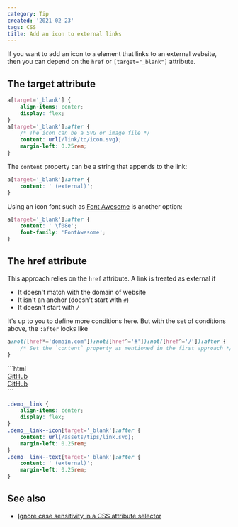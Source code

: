 ```yaml
---
category: Tip
created: '2021-02-23'
tags: CSS
title: Add an icon to external links
---
```


If you want to add an icon to `a` element that links to an external website, then you can depend on the `href` or `[target="_blank"]` attribute.

## The target attribute

```css
a[target='_blank'] {
    align-items: center;
    display: flex;
}
a[target='_blank']:after {
    /* The icon can be a SVG or image file */
    content: url(/link/to/icon.svg);
    margin-left: 0.25rem;
}
```

The `content` property can be a string that appends to the link:

```css
a[target='_blank']:after {
    content: ' (external)';
}
```

Using an icon font such as [Font Awesome](https://fontawesome.com) is another option:

```css
a[target='_blank']:after {
    content: ' \f08e';
    font-family: 'FontAwesome';
}
```

## The href attribute

This approach relies on the `href` attribute. A link is treated as external if

-   It doesn't match with the domain of website
-   It isn't an anchor (doesn't start with `#`)
-   It doesn't start with `/`

It's up to you to define more conditions here. But with the set of conditions above, the `:after` looks like

```css
a:not([href*='domain.com']):not([href^='#']):not([href^='/']):after {
    /* Set the `content` property as mentioned in the first approach */
}
```

<Playground>
```html
<div>
    <a class="demo__link demo__link--icon" href="https://github.com/phuocng/frontend-tips" target="_blank"
        >GitHub</a
    >
</div>
<div>
    <a class="demo__link demo__link--text" href="https://github.com/phuocng/frontend-tips" target="_blank"
        >GitHub</a
    >
</div>
```

```css
.demo__link {
    align-items: center;
    display: flex;
}
.demo__link--icon[target='_blank']:after {
    content: url(/assets/tips/link.svg);
    margin-left: 0.25rem;
}
.demo__link--text[target='_blank']:after {
    content: ' (external)';
    margin-left: 0.25rem;
}
```
</Playground>

## See also

-   [Ignore case sensitivity in a CSS attribute selector](https://phuoc.ng/collection/tips/ignore-case-sensitivity-in-a-css-attribute-selector)
